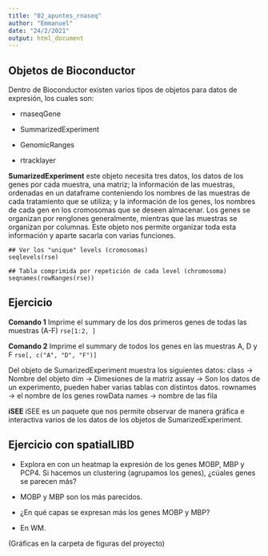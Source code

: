 ```yaml
---
title: "02_apuntes_rnaseq"
author: "Emmanuel"
date: "24/2/2021"
output: html_document
---
```


## Objetos de Bioconductor
Dentro de Bioconductor existen varios tipos de objetos para datos de expresión, los cuales son:

- rnaseqGene

- SummarizedExperiment

- GenomicRanges

- rtracklayer

**SumarizedExperiment** este objeto necesita tres datos, los datos de los genes por cada muestra, una matriz; la información de las muestras, ordenadas en un dataframe conteniendo los nombres de las muestras de cada tratamiento que se utiliza; y la información de los genes, los nombres de cada gen en los cromosomas que se deseen almacenar. Los genes se organizan por renglones generalmente, mientras que las muestras se organizan por columnas.
Este objeto nos permite organizar toda esta información y aparte sacarla con varias funciones.


```
## Ver los "unique" levels (cromosomas)
seqlevels(rse)

## Tabla comprimida por repetición de cada level (chromosoma)
seqnames(rowRanges(rse))
```
## Ejercicio

**Comando 1**
Imprime el summary de los dos primeros genes de todas las muestras (A-F)
```rse[1:2, ]```

**Comando 2**
Imprime el summary de todos los genes en las muestras A, D y F 
```rse[, c("A", "D", "F")]```

Del objeto de SumarizedExperiment muestra los siguientes datos:
class → Nombre del objeto 
dim → Dimesiones de la matriz 
assay → Son los datos de un experimento, pueden haber varias tablas con distintos datos.
rownames → el nombre de los genes 
rowData names → nombre de las fila

**iSEE**
iSEE es un paquete que nos permite observar de manera gráfica e interactiva varios de los datos de los objetos de SumarizedExperiment.

## Ejercicio con spatialLIBD


- Explora en con un heatmap la expresión de los genes MOBP, MBP y PCP4. Si hacemos un clustering (agrupamos los genes), ¿cúales genes se parecen más?

- MOBP y MBP son los más parecidos.

- ¿En qué capas se expresan más los genes MOBP y MBP?

- En WM. 

(Gráficas en la carpeta de figuras del proyecto)

